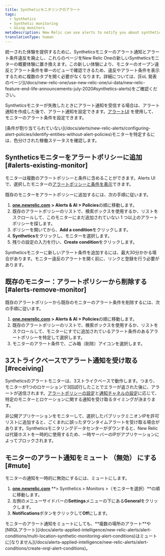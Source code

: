 ```yaml
---
title: Syntheticモニタリングのアラート
tags:
  - Synthetics
  - Synthetic monitoring
  - Using monitors
metaDescription: New Relic can use alerts to notify you about synthetic monitors's failures.
translationType: human
---
```


<Callout variant="important">
  統一された体験を提供するために、Syntheticsモニターのアラート通知とアラート条件違反を廃止し、これらのページをNew Relic Oneの新しいSyntheticsモニターの概要体験に置き換えます。この新しい体験により、モニターのオープン違反とアラート条件を単一のビューで確認できるため、違反やアラート条件を表示するために複数のタブを開く必要がなくなります。詳細については、[EoL 発表のページ](/docs/new-relic-one/use-new-relic-one/ui-data/new-relic-feature-end-life-announcements-july-2020#synthetics-alerts)をご確認ください。
</Callout>

Syntheticsモニターが失敗したときにアラート通知を受信する場合は、アラート通知を作成した後で、アラート通知を設定できます。[アラートUI](/docs/alerts/new-relic-alerts-beta/configuring-alert-policies/alert-policy-workflow) を使用して、モニターのアラート条件を設定できます。

<Callout variant="tip">
  [条件が割り当てられていない](/docs/alerts/new-relic-alerts/configuring-alert-policies/identify-entities-without-alert-policies)モニターを特定するには、色分けされた稼働ステータスを確認します。
</Callout>

## Syntheticsモニターをアラートポリシーに追加 [#alerts-existing-monitor]

モニターは複数のアラートポリシーと条件に含めることができます。Alerts UIで、選択したモニターの[アラートポリシーと条件を表示](/docs/synthetics/new-relic-synthetics/using-monitors/view-monitors-alert-policies-conditions)できます。

既存のモニターをアラートポリシーに追加するには、次の手順に従います。

1. [**one.newrelic.com**](http://one.newrelic.com) **> Alerts & AI > Policies**の順に移動します。
2. 既存のアラートポリシーのリストで、検索ボックスを使用するか、リストをスクロールして、このモニターにまだ追加されていない 1 つ以上のアラートポリシーを探します。
3. ポリシーを開いてから、**Add a condition**をクリックします。
4. **Synthetics**をクリックし、モニターを選択します。
5. 残りの設定の入力を行い、**Create condition**をクリックします。

<Callout variant="important">
  Syntheticsモニターに新しいアラート条件を追加するには、最大30分かかる場合があります。モニター違反のアラートを開く前に、リンクと登録を行う必要があります。
</Callout>

## 既存のモニター：アラートポリシーから削除する [#alerts-remove-monitor]

既存のアラートポリシーから既存のモニターのアラート条件を削除するには、次の手順に従います。

1. [**one.newrelic.com**](http://one.newrelic.com) **> Alerts & AI > Policies**の順に移動します。
2. 既存のアラートポリシーのリストで、検索ボックスを使用するか、リストをスクロールして、モニターにすでに追加されているアラート条件のあるアラートポリシーを特定して選択します。
3. モニターのアラート条件で、ごみ箱（削除）アイコンを選択します。

## 3ストライクベースでアラート通知を受け取る [#receiving]

Syntheticsのアラートモニターは、3ストライクベースで動作します。つまり、モニターが1つのロケーションで3回試行したことでエラーが返された後に、アラートが送信されます。[アラートポリシーの設定](/docs/alerts/new-relic-alerts-beta/configuring-alert-policies/alert-policy-workflow)と[通知チャネルの設定](/docs/alerts/new-relic-alerts-beta/managing-notification-channels/notification-channels-controlling-where-send-alerts)に応じて、特定のモニターとロケーションに関する通知を受け取るタイミングが決まります。

非公開アプリケーションをモニターして、選択したパブリックミニオンIPを許可リストに追加すると、ごくまれに誤ったダウンタイムアラートを受け取る場合があります。Syntheticsモニタリングデータセンターがダウンすると、New Relicは代替ホストを一時的に使用するため、一時サーバーのIPがアプリケーションによってブロックされます。

## モニターのアラート通知をミュート （無効） にする [#mute]

モニターの通知を一時的に無効にするには、ミュートにします。

1. [**one.newrelic.com**](http://one.newrelic.com/) **> Synthetics > Monitors >（モニターを選択）**の順に移動します。
2. 左側のメニューサイドバーの**Settings**メニューの下にある**General**をクリックします。
3. **Notifications**ボタンをクリックして**Off**にします。

<Callout variant="important">
  モニターのアラート通知をミュートにしても、**複数の場所のアラート**や[NRQLアラート](/docs/alerts-applied-intelligence/new-relic-alerts/alert-conditions/multi-location-synthetic-monitoring-alert-conditions)はミュートに[なりません](/docs/alerts-applied-intelligence/new-relic-alerts/alert-conditions/create-nrql-alert-conditions)。
</Callout>